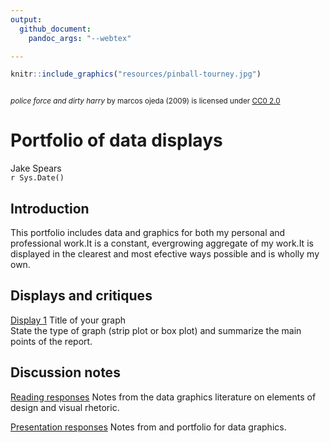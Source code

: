 ```yaml
---
output: 
  github_document:
    pandoc_args: "--webtex"

---
```

```r
knitr::include_graphics("resources/pinball-tourney.jpg")
```
<small>
<br>
<i>police force and dirty harry</i> 
by marcos ojeda (2009) is licensed under 
<a href="https://creativecommons.org/licenses/by-nc-nd/2.0/">CC0 2.0</a>
<br>
</small>

# Portfolio of data displays 

Jake Spears  
`r Sys.Date()`  

## Introduction

This portfolio includes data and graphics for both my personal and professional work.It is a constant, evergrowing aggregate of my work.It is displayed in the clearest and most efective ways possible and is wholly my own.

## Displays and critiques

[Display 1](reports/d1-temp.md) Title of your graph    
State the type of graph (strip plot or box plot) and summarize the main points of the report. 

## Discussion notes 

[Reading responses](reports/reading-responses.md) Notes from the data graphics literature on elements of design and visual rhetoric. 

[Presentation responses](reports/presentation-responses.md) Notes from and portfolio for data graphics.

